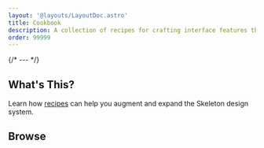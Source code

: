 ```yaml
---
layout: '@layouts/LayoutDoc.astro'
title: Cookbook
description: A collection of recipes for crafting interface features that utilize Skeleton primitives.
order: 99999
---
```




{/* --- */}

## What's This?

Learn how [recipes](https://bigmedium.com/ideas/the-art-of-design-system-recipes.html) can help you augment and expand the Skeleton design system.

## Browse

<TableCookbook />
